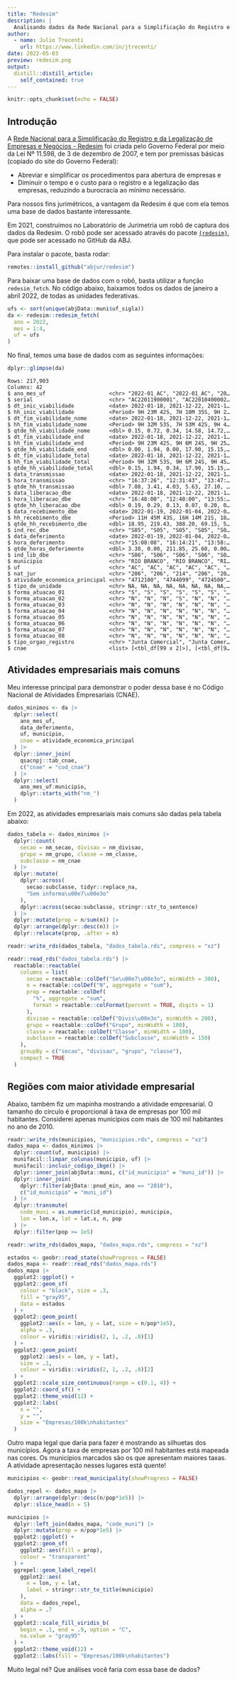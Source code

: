 ```yaml
---
title: "Redesim"
description: |
  Analisando dados da Rede Nacional para a Simplificação do Registro e da Legalização de Empresas e Negócios.
author:
  - name: Julio Trecenti
    url: https://www.linkedin.com/in/jtrecenti/
date: 2022-05-03
preview: redesim.png
output:
  distill::distill_article:
    self_contained: true
---
```



```r
knitr::opts_chunk$set(echo = FALSE)
```

## Introdução

A [Rede Nacional para a Simplificação do Registro e da Legalização de Empresas e Negócios - Redesim](https://www.gov.br/empresas-e-negocios/pt-br/redesim/sobre-a-redesim) foi criada pelo Governo Federal por meio da Lei Nº 11.598, de 3 de dezembro de 2007, e tem por premissas básicas (copiado do site do Governo Federal):

- Abreviar e simplificar os procedimentos para abertura de empresas e
- Diminuir o tempo e o custo para o registro e a legalização das empresas, reduzindo a burocracia ao mínimo necessário.

Para nossos fins jurimétricos, a vantagem da Redesim é que com ela temos uma base de dados bastante interessante.

Em 2021, construímos no Laboratório de Jurimetria um robô de captura dos dados da Redesim. O robô pode ser acessado através do pacote [`{redesim}`](https://github.com/abjur/redesim), que pode ser acessado no GitHub da ABJ.

Para instalar o pacote, basta rodar:

```r
remotes::install_github("abjur/redesim")
```

Para baixar uma base de dados com o robô, basta utilizar a função `redesim_fetch`. No código abaixo, baixamos todos os dados de janeiro a abril 2022, de todas as unidades federativas.

```r
ufs <- sort(unique(abjData::muni$uf_sigla))
da <- redesim::redesim_fetch(
  ano = 2022, 
  mes = 1:4,
  uf = ufs
)
```

No final, temos uma base de dados com as seguintes informações:

```r
dplyr::glimpse(da)
```

    Rows: 217,903
    Columns: 42
    $ ano_mes_uf                    <chr> "2022-01_AC", "2022-01_AC", "20…
    $ serial                        <chr> "AC22011900001", "AC22010400002…
    $ dt_inic_viabilidade           <date> 2022-01-18, 2021-12-22, 2021-1…
    $ hh_inic_viabilidade           <Period> 9H 23M 42S, 7H 10M 35S, 9H 2…
    $ dt_fim_viabilidade_nome       <date> 2022-01-18, 2021-12-22, 2021-1…
    $ hh_fim_viabilidade_nome       <Period> 9H 32M 53S, 7H 53M 42S, 9H 4…
    $ qtde_hh_viabilidade_nome      <dbl> 0.15, 0.72, 0.34, 14.58, 14.72,…
    $ dt_fim_viabilidade_end        <date> 2022-01-18, 2021-12-22, 2021-1…
    $ hh_fim_viabilidade_end        <Period> 9H 23M 42S, 9H 6M 24S, 9H 25…
    $ qtde_hh_viabilidade_end       <dbl> 0.00, 1.94, 0.00, 17.90, 15.15,…
    $ dt_fim_viabilidade_total      <date> 2022-01-18, 2021-12-22, 2021-1…
    $ hh_fim_viabilidade_total      <Period> 9H 32M 53S, 9H 6M 24S, 9H 45…
    $ qtde_hh_viabilidade_total     <dbl> 0.15, 1.94, 0.34, 17.90, 15.15,…
    $ data_transmissao              <date> 2022-01-18, 2021-12-22, 2021-1…
    $ hora_transmissao              <chr> "16:37:26", "12:31:43", "13:47:…
    $ qtde_hh_transmissao           <dbl> 7.08, 3.41, 4.03, 5.63, 27.10, …
    $ data_liberacao_dbe            <date> 2022-01-18, 2021-12-22, 2021-1…
    $ hora_liberacao_dbe            <chr> "16:48:00", "12:48:00", "13:55:…
    $ qtde_hh_liberacao_dbe         <dbl> 0.19, 0.29, 0.13, 0.07, 0.20, 0…
    $ data_recebimento_dbe          <date> 2022-01-19, 2022-01-04, 2022-0…
    $ hh_recebimento_dbe            <Period> 11H 45M 43S, 16H 14M 21S, 18…
    $ qtde_hh_recebimento_dbe       <dbl> 18.95, 219.43, 388.20, 69.15, 5…
    $ ind_rec_dbe                   <chr> "S05", "S05", "S05", "S05", "S0…
    $ data_deferimento              <date> 2022-01-19, 2022-01-04, 2022-0…
    $ hora_deferimento              <chr> "15:08:08", "16:14:21", "13:58:…
    $ qtde_horas_deferimento        <dbl> 3.38, 0.00, 211.85, 25.60, 0.00…
    $ ind_lib_dbe                   <chr> "S06", "S06", "S06", "S06", "S0…
    $ municipio                     <chr> "RIO BRANCO", "RIO BRANCO", "RI…
    $ uf                            <chr> "AC", "AC", "AC", "AC", "AC", "…
    $ nat_jur                       <chr> "206", "206", "214", "206", "20…
    $ atividade_economica_principal <chr> "4712100", "4744099", "4724500"…
    $ tipo_de_unidade               <chr> NA, NA, NA, NA, NA, NA, NA, NA,…
    $ forma_atuacao_01              <chr> "S", "S", "S", "S", "S", "S", "…
    $ forma_atuacao_02              <chr> "N", "N", "N", "S", "N", "N", "…
    $ forma_atuacao_03              <chr> "N", "N", "N", "N", "N", "N", "…
    $ forma_atuacao_04              <chr> "N", "N", "N", "N", "N", "N", "…
    $ forma_atuacao_05              <chr> "N", "N", "N", "N", "N", "N", "…
    $ forma_atuacao_06              <chr> "N", "N", "N", "N", "N", "N", "…
    $ forma_atuacao_07              <chr> "N", "N", "N", "N", "N", "N", "…
    $ forma_atuacao_08              <chr> "N", "N", "N", "N", "N", "N", "…
    $ tipo_orgao_registro           <chr> "Junta Comercial", "Junta Comer…
    $ cnae                          <list> [<tbl_df[99 x 2]>], [<tbl_df[9…


## Atividades empresariais mais comuns

Meu interesse principal para demonstrar o poder dessa base é no Código Nacional de Atividades Empresariais (CNAE).

```r
dados_minimos <- da |> 
  dplyr::select(
    ano_mes_uf,
    data_deferimento,
    uf, municipio,
    cnae = atividade_economica_principal
  ) |> 
  dplyr::inner_join(
    qsacnpj::tab_cnae,
    c("cnae" = "cod_cnae")
  ) |> 
  dplyr::select(
    ano_mes_uf:municipio,
    dplyr::starts_with("nm_")
  )
```

Em 2022, as atividades empresariais mais comuns são dadas pela tabela abaixo:

```r

dados_tabela <- dados_minimos |>
  dplyr::count(
    secao = nm_secao, divisao = nm_divisao, 
    grupo = nm_grupo, classe = nm_classe, 
    subclasse = nm_cnae
  ) |> 
  dplyr::mutate(
    dplyr::across(
      secao:subclasse, tidyr::replace_na, 
      "Sem informa\u00e7\u00e3o"
    ),
    dplyr::across(secao:subclasse, stringr::str_to_sentence)
  ) |>
  dplyr::mutate(prop = n/sum(n)) |> 
  dplyr::arrange(dplyr::desc(n)) |>
  dplyr::relocate(prop, .after = n)

readr::write_rds(dados_tabela, "dados_tabela.rds", compress = "xz")

```


```r
readr::read_rds("dados_tabela.rds") |>
  reactable::reactable(
    columns = list(
      secao = reactable::colDef("Se\u00e7\u00e3o", minWidth = 300),
      n = reactable::colDef("N", aggregate = "sum"),
      prop = reactable::colDef(
        "%", aggregate = "sum",
        format = reactable::colFormat(percent = TRUE, digits = 1)
      ),
      divisao = reactable::colDef("Divis\u00e3o", minWidth = 200),
      grupo = reactable::colDef("Grupo", minWidth = 100),
      classe = reactable::colDef("Classe", minWidth = 100),
      subclasse = reactable::colDef("Subclasse", minWidth = 150)
    ),
    groupBy = c("secao", "divisao", "grupo", "classe"),
    compact = TRUE
  )
```


## Regiões com maior atividade empresarial

Abaixo, também fiz um mapinha mostrando a atividade empresarial. O tamanho do círculo é proporcional à taxa de empresas por 100 mil habitantes. Considerei apenas municípios com mais de 100 mil habitantes no ano de 2010.

```r
readr::write_rds(municipios, "municipios.rds", compress = "xz")
dados_mapa <- dados_minimos |> 
  dplyr::count(uf, municipio) |> 
  munifacil::limpar_colunas(municipio, uf) |> 
  munifacil::incluir_codigo_ibge() |> 
  dplyr::inner_join(abjData::muni, c("id_municipio" = "muni_id")) |> 
  dplyr::inner_join(
    dplyr::filter(abjData::pnud_min, ano == "2010"),
    c("id_municipio" = "muni_id")
  ) |> 
  dplyr::transmute(
    code_muni = as.numeric(id_municipio), municipio,
    lon = lon.x, lat = lat.x, n, pop
  ) |> 
  dplyr::filter(pop >= 1e5)

readr::write_rds(dados_mapa, "dados_mapa.rds", compress = "xz")
```


```r
estados <- geobr::read_state(showProgress = FALSE)
dados_mapa <- readr::read_rds("dados_mapa.rds")
dados_mapa |> 
  ggplot2::ggplot() +
  ggplot2::geom_sf(
    colour = "black", size = .3,
    fill = "gray95",
    data = estados
  ) +
  ggplot2::geom_point(
    ggplot2::aes(x = lon, y = lat, size = n/pop*1e5),
    alpha = .3,
    colour = viridis::viridis(2, 1, .2, .8)[1]
  ) +
  ggplot2::geom_point(
    ggplot2::aes(x = lon, y = lat),
    size = .1,
    colour = viridis::viridis(2, 1, .2, .8)[2]
  ) +
  ggplot2::scale_size_continuous(range = c(0.1, 4)) +
  ggplot2::coord_sf() +
  ggplot2::theme_void(12) +
  ggplot2::labs(
    x = "",
    y = "",
    size = "Empresas/100k\nhabitantes"
  )
```

Outro mapa legal que daria para fazer é mostrando as silhuetas dos municípios. Agora a taxa de empresas por 100 mil habitantes está mapeada nas cores. Os municípios marcados são os que apresentam maiores taxas. A atividade apresentação nesses lugares está quente!

```r

municipios <- geobr::read_municipality(showProgress = FALSE)

dados_repel <- dados_mapa |> 
  dplyr::arrange(dplyr::desc(n/pop*1e5)) |> 
  dplyr::slice_head(n = 5)

municipios |> 
  dplyr::left_join(dados_mapa, "code_muni") |> 
  dplyr::mutate(prop = n/pop*1e5) |> 
  ggplot2::ggplot() +
  ggplot2::geom_sf(
    ggplot2::aes(fill = prop), 
    colour = "transparent"
  ) +
  ggrepel::geom_label_repel(
    ggplot2::aes(
      x = lon, y = lat, 
      label = stringr::str_to_title(municipio)
    ),
    data = dados_repel,
    alpha = .7
  ) +
  ggplot2::scale_fill_viridis_b(
    begin = .1, end = .9, option = "C", 
    na.value = "gray95"
  ) +
  ggplot2::theme_void(12) +
  ggplot2::labs(fill = "Empresas/100k\nhabitantes")


```

Muito legal né? Que análises você faria com essa base de dados?

